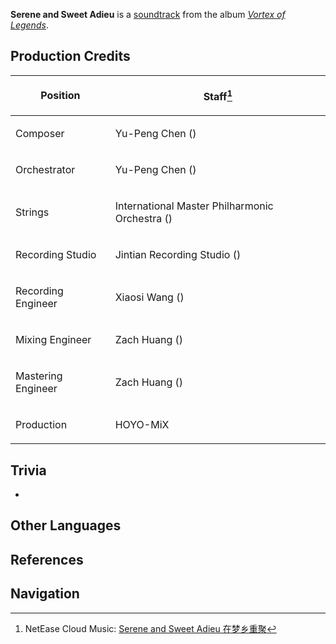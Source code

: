 {{Soundtrack Infobox
|title          =
|image          = Vortex of Legends.png
|album          = Vortex of Legends
|disc           =
|number         = 04
|featured       =
|featured2      =
|featured3      =
|featured_disc  =
|featured_disc2 =
|featured_disc3 =
|youtube_id     = n_-9mrBMLA8
|youtube_time   = 319
|spotify_id     = 0FxuFiFytW2CtygUfggzQf
|played_in      = Dragonspine
|during         = [[Dragonspine]]
|domain         =
|previous       = Chattering Snowflakes
|next           = Glistening Shards
}}
'''Serene and Sweet Adieu''' is a [[soundtrack]] from the album ''[[Vortex of Legends]]''.

==Production Credits==
{| class="wikitable" style="text-align:left; height:0.5em"
! Position
! Staff<ref>NetEase Cloud Music: [https://music.163.com/#/song?id=1833806429 Serene and Sweet Adieu 在梦乡重聚]</ref>
|-
! Composer
| Yu-Peng Chen ({{zh|陈致逸}})
|-
! Orchestrator
| Yu-Peng Chen ({{zh|陈致逸}})
|-
! Strings
| International Master Philharmonic Orchestra ({{zh|国际首席爱乐乐团}})
|-
! Recording Studio
| Jintian Recording Studio ({{zh|金田录音棚}})
|-
! Recording Engineer
| Xiaosi Wang ({{zh|王小四}})
|-
! Mixing Engineer
| Zach Huang ({{zh|黄巍}})
|-
! Mastering Engineer
| Zach Huang ({{zh|黄巍}})
|-
! Production
| HOYO-MiX
|}

==Trivia==
* {{Transclude|Fragile Fantasy|FragileTheme|section=1}}

==Other Languages==
{{Other Languages
|en      = Serene and Sweet Adieu
|zhs     = 在梦乡重聚
|zhs_rm  = Zài Zèngxiāng Chóngjù
|zht     = 在夢鄉重聚
|zht_rm  = Zài Zèngxiāng Chóngjù
|zh_tl   = 
|ja      = 夢で再会しよう
|ja_rm   = Yume de Saikai Shiyou
|ja_tl   = 
|tr      = 
|it      = 
}}

==References==
{{Reflist}}

==Navigation==
{{Soundtrack Navbox|Vortex of Legends}}